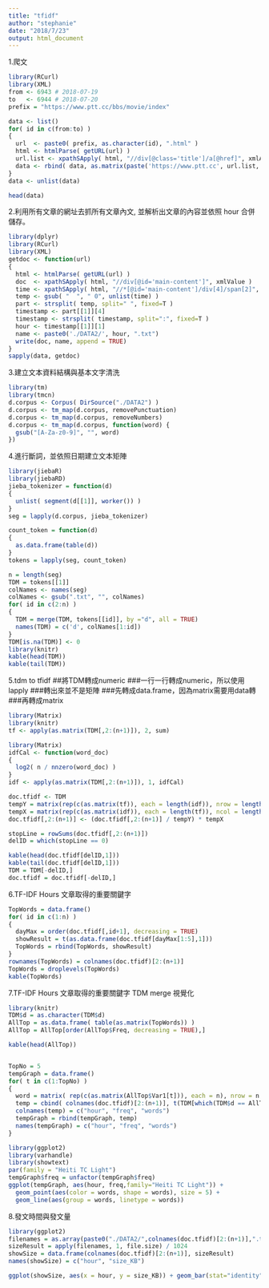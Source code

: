 ```yaml
---
title: "tfidf"
author: "stephanie"
date: "2018/7/23"
output: html_document
---
```

1.爬文
```r
library(RCurl)
library(XML)
from <- 6943 # 2018-07-19
to   <- 6944 # 2018-07-20
prefix = "https://www.ptt.cc/bbs/movie/index"

data <- list()
for( id in c(from:to) )
{
  url  <- paste0( prefix, as.character(id), ".html" )
  html <- htmlParse( getURL(url) )
  url.list <- xpathSApply( html, "//div[@class='title']/a[@href]", xmlAttrs )
  data <- rbind( data, as.matrix(paste('https://www.ptt.cc', url.list, sep='')) )
}
data <- unlist(data)

head(data)

```

2.利用所有文章的網址去抓所有文章內文, 並解析出文章的內容並依照 hour 合併儲存。
```r
library(dplyr)
library(RCurl)
library(XML)
getdoc <- function(url)
{
  html <- htmlParse( getURL(url) )
  doc  <- xpathSApply( html, "//div[@id='main-content']", xmlValue )
  time <- xpathSApply( html, "//*[@id='main-content']/div[4]/span[2]", xmlValue )
  temp <- gsub( "  ", " 0", unlist(time) )
  part <- strsplit( temp, split=" ", fixed=T )
  timestamp <- part[[1]][4]
  timestamp <- strsplit( timestamp, split=":", fixed=T )
  hour <- timestamp[[1]][1]
  name <- paste0('./DATA2/', hour, ".txt")
  write(doc, name, append = TRUE)
}
sapply(data, getdoc)
```

3.建立文本資料結構與基本文字清洗
```r
library(tm)
library(tmcn)
d.corpus <- Corpus( DirSource("./DATA2") )
d.corpus <- tm_map(d.corpus, removePunctuation)
d.corpus <- tm_map(d.corpus, removeNumbers)
d.corpus <- tm_map(d.corpus, function(word) {
  gsub("[A-Za-z0-9]", "", word)
})
```

4.進行斷詞，並依照日期建立文本矩陣
```r
library(jiebaR)
library(jiebaRD)
jieba_tokenizer = function(d)
{
  unlist( segment(d[[1]], worker()) )
}
seg = lapply(d.corpus, jieba_tokenizer)

count_token = function(d)
{
  as.data.frame(table(d))
}
tokens = lapply(seg, count_token)

n = length(seg)
TDM = tokens[[1]]
colNames <- names(seg)
colNames <- gsub(".txt", "", colNames)
for( id in c(2:n) )
{ 
  TDM = merge(TDM, tokens[[id]], by ="d", all = TRUE)
  names(TDM) = c('d', colNames[1:id])
}
TDM[is.na(TDM)] <- 0
library(knitr)
kable(head(TDM))
kable(tail(TDM))
```

5.tdm to tfidf
##將TDM轉成numeric
###一行一行轉成numeric，所以使用lapply
###轉出來並不是矩陣
###先轉成data.frame，因為matrix需要用data轉
###再轉成matrix
```r
library(Matrix)
library(knitr)
tf <- apply(as.matrix(TDM[,2:(n+1)]), 2, sum)

library(Matrix)
idfCal <- function(word_doc)
{ 
  log2( n / nnzero(word_doc) ) 
}
idf <- apply(as.matrix(TDM[,2:(n+1)]), 1, idfCal)

doc.tfidf <- TDM
tempY = matrix(rep(c(as.matrix(tf)), each = length(idf)), nrow = length(idf))
tempX = matrix(rep(c(as.matrix(idf)), each = length(tf)), ncol = length(tf), byrow = TRUE)
doc.tfidf[,2:(n+1)] <- (doc.tfidf[,2:(n+1)] / tempY) * tempX

stopLine = rowSums(doc.tfidf[,2:(n+1)])
delID = which(stopLine == 0)

kable(head(doc.tfidf[delID,1]))
kable(tail(doc.tfidf[delID,1]))
TDM = TDM[-delID,]
doc.tfidf = doc.tfidf[-delID,]
```

6.TF-IDF Hours 文章取得的重要關鍵字
```r
TopWords = data.frame()
for( id in c(1:n) )
{
  dayMax = order(doc.tfidf[,id+1], decreasing = TRUE)
  showResult = t(as.data.frame(doc.tfidf[dayMax[1:5],1]))
  TopWords = rbind(TopWords, showResult)
}
rownames(TopWords) = colnames(doc.tfidf)[2:(n+1)]
TopWords = droplevels(TopWords)
kable(TopWords)
```

7.TF-IDF Hours 文章取得的重要關鍵字 TDM merge 視覺化
```r
library(knitr)
TDM$d = as.character(TDM$d)
AllTop = as.data.frame( table(as.matrix(TopWords)) )
AllTop = AllTop[order(AllTop$Freq, decreasing = TRUE),]

kable(head(AllTop))


TopNo = 5
tempGraph = data.frame()
for( t in c(1:TopNo) )
{
  word = matrix( rep(c(as.matrix(AllTop$Var1[t])), each = n), nrow = n )
  temp = cbind( colnames(doc.tfidf)[2:(n+1)], t(TDM[which(TDM$d == AllTop$Var1[t]), 2:(n+1)]), word )
  colnames(temp) = c("hour", "freq", "words")
  tempGraph = rbind(tempGraph, temp)
  names(tempGraph) = c("hour", "freq", "words")
}

library(ggplot2)
library(varhandle)
library(showtext)
par(family = "Heiti TC Light")
tempGraph$freq = unfactor(tempGraph$freq)
ggplot(tempGraph, aes(hour, freq,family="Heiti TC Light")) + 
  geom_point(aes(color = words, shape = words), size = 5) +
  geom_line(aes(group = words, linetype = words))
```
8.發文時間與發文量
```r
library(ggplot2)
filenames = as.array(paste0("./DATA2/",colnames(doc.tfidf)[2:(n+1)],".txt"))
sizeResult = apply(filenames, 1, file.size) / 1024
showSize = data.frame(colnames(doc.tfidf)[2:(n+1)], sizeResult)
names(showSize) = c("hour", "size_KB")

ggplot(showSize, aes(x = hour, y = size_KB)) + geom_bar(stat="identity")
```